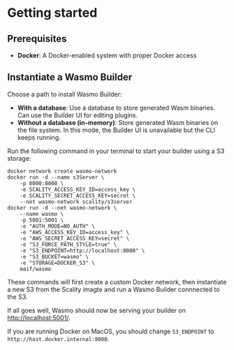 
# Getting started

## Prerequisites

- **Docker**: A Docker-enabled system with proper Docker access

## Instantiate a Wasmo Builder

Choose a path to install Wasmo Builder:
- **With a database**: Use a database to store generated Wasm binaries. Can use the Builder UI for editing plugins.
- **Without a database (in-memory)**: Store generated Wasm binaries on the file system. In this mode, the Builder UI is unavailable but the CLI keeps running.

Run the following command in your terminal to start your builder using a S3 storage:

```
docker network create wasmo-network
docker run -d --name s3Server \
    -p 8000:8000 \
    -e SCALITY_ACCESS_KEY_ID=access_key \
    -e SCALITY_SECRET_ACCESS_KEY=secret \
    --net wasmo-network scality/s3server
docker run -d --net wasmo-network \
    --name wasmo \
    -p 5001:5001 \
    -e "AUTH_MODE=NO_AUTH" \
    -e "AWS_ACCESS_KEY_ID=access_key" \
    -e "AWS_SECRET_ACCESS_KEY=secret" \
    -e "S3_FORCE_PATH_STYLE=true" \
    -e "S3_ENDPOINT=http://localhost:8000" \
    -e "S3_BUCKET=wasmo" \
    -e "STORAGE=DOCKER_S3" \
    maif/wasmo
```

These commands will first create a custom Docker network, then instantiate a new S3 from the Scality imagte and run a Wasmo Builder connnected to the S3.

If all goes well, Wasmo should now be serving your builder on [http://localhost:5001/](http://localhost:5001/).

If you are running Docker on MacOS, you should change `S3_ENDPOINT` to `http://host.docker.internal:8000`.